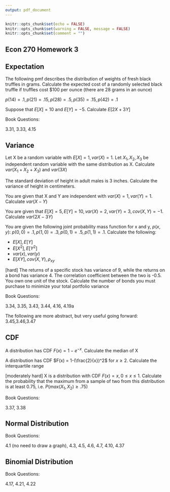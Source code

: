 ```yaml
---
output: pdf_document
---
```


```r
knitr::opts_chunk$set(echo = FALSE)
knitr::opts_chunk$set(warning = FALSE, message = FALSE) 
knitr::opts_chunk$set(comment = "")
```

## Econ 270 Homework 3

## Expectation

The following pmf describes the distribution of weights of fresh black truffles in grams. Calculate the expected cost of a randomly selected black truffle if truffles cost \$100 per ounce (there are 28 grams in an ounce)

$p(14)=.1, p(21)=.15, p(28)=.5, p(35)=.15, p(42)=.1$

Suppose that $E[X]=10$ and $E[Y]=-5$. Calculate $E[2X+3Y]$

Book Questions: 

3.31, 3.33, 4.15

## Variance

Let X be a random variable with $E[X]=1,var(X)=1$. Let $X_1,X_2,X_3$ be independent random variable with the same distribution as X. Calculate $var(X_1+X_2+X_3)$ and $var(3X)$

The standard deviation of height in adult males is 3 inches. Calculate the variance of height in centimeters.

You are given that X and Y are independent with $var(X)=1, var(Y)=1$. Calculate $var(X-Y)$

You are given that $E[X]=5,E[Y]=10,var(X)=2,var(Y)=3,cov(X,Y)=-1$. Calculate $var(2X-3Y)$

You are given the following joint probability mass function for x and y, $p(x,y)$: $p(0,0)=.1, p(1,0)=.3, p(0,1)=.5,p(1,1)=.1$. Calculate the following:

* $E[X], E[Y]$
* $E[X^2], E[Y^2]$
* $var(x), var(y)$
* $E[XY], cov(X,Y), \rho_{xy}$

[hard] The returns of a specific stock has variance of 9, while the returns on a bond has variance 4. The correlation coefficient between the two is -0.5. You own one unit of the stock. Calculate the number of bonds you must purchase to minimize your total portfolio variance

Book Questions: 

3.34, 3.35, 3.43, 3.44, 4.16, 4.19a

The following are more abstract, but very useful going forward: 3.45,3.46,3.47

## CDF

A distribution has CDF $F(x)=1-e^{-x}$. Calculate the median of X

A distribution has CDF $F(x) = 1-(\frac{2}{x})^2$ for $x \ge 2$. Calculate the interquartile range

[moderately hard] X is a distribution with CDF $F(x)=x, 0 \le x \le 1$. Calculate the probability that the maximum from a sample of two from this distribution is at least 0.75, i.e. $P(max(X_1,X_2) \ge .75)$

Book Questions: 

3.37, 3.38

## Normal Distribution

Book Questions: 

4.1 (no need to draw a graph), 4.3, 4.5, 4.6, 4.7, 4.10, 4.37

## Binomial Distribution

Book Questions: 

4.17, 4.21, 4.22